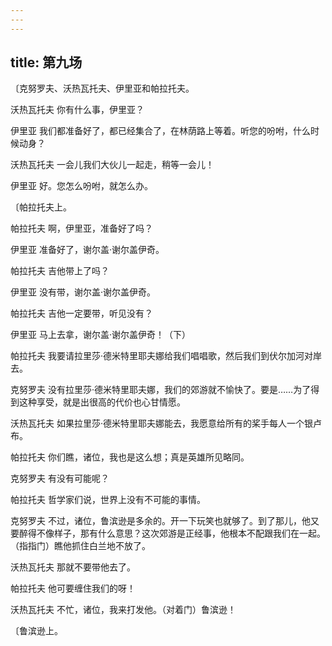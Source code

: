 ```yaml
---
---
---
```

title: 第九场
---




〔克努罗夫、沃热瓦托夫、伊里亚和帕拉托夫。





沃热瓦托夫 你有什么事，伊里亚？

伊里亚 我们都准备好了，都已经集合了，在林荫路上等着。听您的吩咐，什么时候动身？

沃热瓦托夫 一会儿我们大伙儿一起走，稍等一会儿！

伊里亚 好。您怎么吩咐，就怎么办。

〔帕拉托夫上。

帕拉托夫 啊，伊里亚，准备好了吗？

伊里亚 准备好了，谢尔盖·谢尔盖伊奇。

帕拉托夫 吉他带上了吗？

伊里亚 没有带，谢尔盖·谢尔盖伊奇。

帕拉托夫 吉他一定要带，听见没有？

伊里亚 马上去拿，谢尔盖·谢尔盖伊奇！（下）

帕拉托夫 我要请拉里莎·德米特里耶夫娜给我们唱唱歌，然后我们到伏尔加河对岸去。

克努罗夫 没有拉里莎·德米特里耶夫娜，我们的郊游就不愉快了。要是……为了得到这种享受，就是出很高的代价也心甘情愿。

沃热瓦托夫 如果拉里莎·德米特里耶夫娜能去，我愿意给所有的桨手每人一个银卢布。

帕拉托夫 你们瞧，诸位，我也是这么想；真是英雄所见略同。

克努罗夫 有没有可能呢？

帕拉托夫 哲学家们说，世界上没有不可能的事情。

克努罗夫 不过，诸位，鲁滨逊是多余的。开一下玩笑也就够了。到了那儿，他又要醉得不像样子，那有什么意思？这次郊游是正经事，他根本不配跟我们在一起。（指指门）瞧他抓住白兰地不放了。

沃热瓦托夫 那就不要带他去了。

帕拉托夫 他可要缠住我们的呀！

沃热瓦托夫 不忙，诸位，我来打发他。（对着门）鲁滨逊！

〔鲁滨逊上。